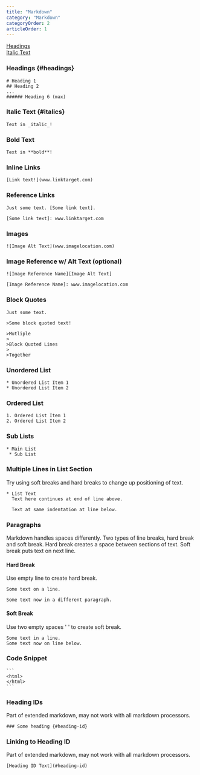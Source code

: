 ```yaml
---
title: "Markdown"
category: "Markdown"
categoryOrder: 2
articleOrder: 1
---
```


[Headings](#headings)  
[Italic Text](#italics)  

### Headings {#headings}
```
# Heading 1
## Heading 2
...
###### Heading 6 (max)
```

### Italic Text {#italics}
```
Text in _italic_!
```

### Bold Text
```
Text in **bold**!
```

### Inline Links
```
[Link text!](www.linktarget.com)
```

### Reference Links
```
Just some text. [Some link text].

[Some link text]: www.linktarget.com
```

### Images
```
![Image Alt Text](www.imagelocation.com)
```

### Image Reference w/ Alt Text (optional)
```
![Image Reference Name][Image Alt Text]

[Image Reference Name]: www.imagelocation.com
```

### Block Quotes
```
Just some text.

>Some block quoted text!

>Mutliple
>
>Block Quoted Lines
>
>Together
```

### Unordered List
```
* Unordered List Item 1
* Unordered List Item 2
```

### Ordered List
```
1. Ordered List Item 1
2. Ordered List Item 2
```

### Sub Lists
```
* Main List
 * Sub List
```

### Multiple Lines in List Section
Try using soft breaks and hard breaks to change up positioning of text.
```
* List Text
  Text here continues at end of line above.
  
  Text at same indentation at line below.
```

### Paragraphs
Markdown handles spaces differently. Two types of line breaks, hard break and soft break.
Hard break creates a space between sections of text. Soft break puts text on next line.

#### Hard Break
Use empty line to create hard break.
```
Some text on a line.

Some text now in a different paragraph.
```

#### Soft Break
Use two empty spaces '  ' to create soft break.
```
Some text in a line.  
Some text now on line below.
```

### Code Snippet
    ```
    <html>
    </html>
    ```

### Heading IDs
Part of extended markdown, may not work with all markdown processors.
```
### Some heading {#heading-id}
```

### Linking to Heading ID
Part of extended markdown, may not work with all markdown processors.
```
[Heading ID Text](#heading-id)
```
